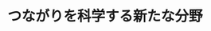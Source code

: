﻿---
title: "つながりを科学する新たな分野"
category: "工学院"
vol: 69
interviewee: "藤田 政之"
url: "https://www.scl.ipc.i.u-tokyo.ac.jp/"
tags: ["情報","光","科学","制御","インターネット"]
pdf: "69-3-fujita.pdf"
career: ""
preface: "インターネットに代表されるように、私たちの身の回りにある多くのものは互いに何らかのつながりを持っている。だが、今までの科学はものに注目することが多く、その間にあるつながりに注目することは少なかった。藤田研究室では、つながりの中でも群れの中における動物の個体同士のつながりに注目し、協調制御という制御を研究している。また、視覚は動物にとって重要な役割を果たしていることから、カメラで得られる光学情報を用いた制御の研究も行っている。"
---
